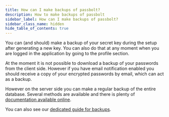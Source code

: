 ```yaml
---
title: How can I make backups of passbolt?
description: How to make backups of passbolt
sidebar_label: How can I make backups of passbolt?
sidebar_class_name: hidden
hide_table_of_contents: true
---
```


You can (and should) make a backup of your secret key during the setup after generating a new key. You can also do that at any moment when you are logged in the application by going to the profile section.

At the moment it is not possible to download a backup of your passwords from the client side. However if you have email notification enabled you should receive a copy of your encrypted passwords by email, which can act as a backup.

However on the server side you can make a regular backup of the entire database. Several methods are available and there is plenty of [documentation available online](http://dev.mysql.com/doc/refman/5.7/en/backup-methods.html).

You can also see our [dedicated guide for backups](/hosting/backup).